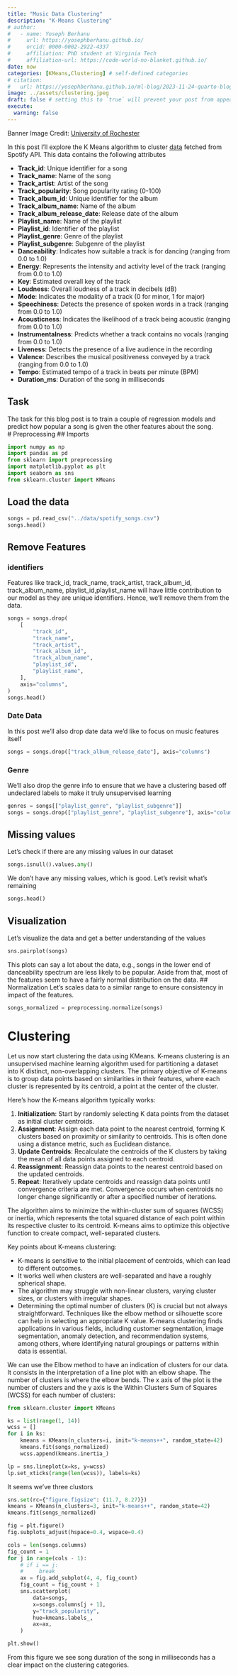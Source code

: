 ```yaml
---
title: "Music Data Clustering"
description: "K-Means Clustering"
# author:
#   - name: Yoseph Berhanu
#     url: https://yosephberhanu.github.io/
#     orcid: 0000-0002-2922-4337
#     affiliation: PhD student at Virginia Tech
#     affiliation-url: https://code-world-no-blanket.github.io/
date: now
categories: [KMeans,Clustering] # self-defined categories
# citation: 
#   url: https://yosephberhanu.github.io/ml-blog/2023-11-24-quarto-blogs/ 
image: ../assets/clustering.jpeg
draft: false # setting this to `true` will prevent your post from appearing on your listing page until you're ready!
execute: 
  warning: false
---
```

Banner Image Credit: [University of Rochester](https://www.rochester.edu/newscenter/global-grouping-theory-math-strategies-students-529492/)

In this post I'll explore the K Means algorithm to cluster [data](../data/spotify_songs.csv) fetched from Spotify API. This data contains the following attributes

* __Track_id__: Unique identifier for a song
* __Track_name__: Name of the song
* __Track_artist__: Artist of the song
* __Track_popularity__: Song popularity rating (0-100)
* __Track_album_id__: Unique identifier for the album
* __Track_album_name__: Name of the album
* __Track_album_release_date__: Release date of the album
* __Playlist_name__: Name of the playlist
* __Playlist_id__: Identifier of the playlist
* __Playlist_genre__: Genre of the playlist
* __Playlist_subgenre__: Subgenre of the playlist
* __Danceability__: Indicates how suitable a track is for dancing (ranging from 0.0 to 1.0)
* __Energy__: Represents the intensity and activity level of the track (ranging from 0.0 to 1.0)
* __Key__: Estimated overall key of the track
* __Loudness__: Overall loudness of a track in decibels (dB)
* __Mode__: Indicates the modality of a track (0 for minor, 1 for major)
* __Speechiness__: Detects the presence of spoken words in a track (ranging from 0.0 to 1.0)
* __Acousticness__: Indicates the likelihood of a track being acoustic (ranging from 0.0 to 1.0)
* __Instrumentalness__: Predicts whether a track contains no vocals (ranging from 0.0 to 1.0)
* __Liveness__: Detects the presence of a live audience in the recording
* __Valence__: Describes the musical positiveness conveyed by a track (ranging from 0.0 to 1.0)
* __Tempo__: Estimated tempo of a track in beats per minute (BPM)
* __Duration_ms__: Duration of the song in milliseconds

## Task
The task for this blog post is to train a couple of regression models and predict how popular a song is given the other features about the song.  
# Preprocessing
## Imports
```python
import numpy as np
import pandas as pd
from sklearn import preprocessing
import matplotlib.pyplot as plt
import seaborn as sns
from sklearn.cluster import KMeans

```

## Load the data
```python
songs = pd.read_csv("../data/spotify_songs.csv")
songs.head()
```
## Remove Features
### identifiers
Features like track_id, track_name, track_artist, track_album_id, track_album_name, playlist_id,playlist_name will have little contribution to our model as they are unique identifiers. Hence, we'll remove them from the data.
```python
songs = songs.drop(
    [
        "track_id",
        "track_name",
        "track_artist",
        "track_album_id",
        "track_album_name",
        "playlist_id",
        "playlist_name",
    ],
    axis="columns",
)
songs.head()
```
### Date Data
In this post we'll also drop date data we'd like to focus on music features itself
```python
songs = songs.drop(["track_album_release_date"], axis="columns")
```

### Genre
We'll also drop the genre info to ensure that we have a clustering based off undeclared labels to make it truly unsupervised learning 
```python
genres = songs[["playlist_genre", "playlist_subgenre"]]
songs = songs.drop(["playlist_genre", "playlist_subgenre"], axis="columns")
```
## Missing values
Let's check if there are any missing values in our dataset

```python
songs.isnull().values.any()
```
We don't have any missing values, which is good. Let's revisit what's remaining
```python
songs.head()
```
## Visualization
Let's visualize the data and get a better understanding of the values 
```python
sns.pairplot(songs)
```
This plots can say a lot about the data, e.g., songs in the lower end of danceability spectrum are less likely to be popular. Aside from that, most of the features seem to have a fairly normal distribution on the data.
## Normalization
Let's scales data to a similar range to ensure consistency in impact of the features.

```python
songs_normalized = preprocessing.normalize(songs)
```

# Clustering 
Let us now start clustering the data using KMeans. 
K-means clustering is an unsupervised machine learning algorithm used for partitioning a dataset into K distinct, non-overlapping clusters. The primary objective of K-means is to group data points based on similarities in their features, where each cluster is represented by its centroid, a point at the center of the cluster.

Here's how the K-means algorithm typically works:

1. __Initialization__: Start by randomly selecting K data points from the dataset as initial cluster centroids.
2. __Assignment__: Assign each data point to the nearest centroid, forming K clusters based on proximity or similarity to centroids. This is often done using a distance metric, such as Euclidean distance.
3. __Update Centroids__: Recalculate the centroids of the K clusters by taking the mean of all data points assigned to each centroid.
4. __Reassignment__: Reassign data points to the nearest centroid based on the updated centroids.
5. __Repeat__: Iteratively update centroids and reassign data points until convergence criteria are met. Convergence occurs when centroids no longer change significantly or after a specified number of iterations.

The algorithm aims to minimize the within-cluster sum of squares (WCSS) or inertia, which represents the total squared distance of each point within its respective cluster to its centroid. K-means aims to optimize this objective function to create compact, well-separated clusters.

Key points about K-means clustering:

* K-means is sensitive to the initial placement of centroids, which can lead to different outcomes.
* It works well when clusters are well-separated and have a roughly spherical shape.
* The algorithm may struggle with non-linear clusters, varying cluster sizes, or clusters with irregular shapes.
* Determining the optimal number of clusters (K) is crucial but not always straightforward. Techniques like the elbow method or silhouette score can help in selecting an appropriate K value.
K-means clustering finds applications in various fields, including customer segmentation, image segmentation, anomaly detection, and recommendation systems, among others, where identifying natural groupings or patterns within data is essential.

We can use the Elbow method to have an indication of clusters for our data. It consists in the interpretation of a line plot with an elbow shape. The number of clusters is where the elbow bends. The x axis of the plot is the number of clusters and the y axis is the Within Clusters Sum of Squares (WCSS) for each number of clusters:

```python
from sklearn.cluster import KMeans

ks = list(range(1, 14))
wcss = []
for i in ks:
    kmeans = KMeans(n_clusters=i, init="k-means++", random_state=42)
    kmeans.fit(songs_normalized)
    wcss.append(kmeans.inertia_)

lp = sns.lineplot(x=ks, y=wcss)
lp.set_xticks(range(len(wcss)), labels=ks)

```
It seems we've three clustors
```python
sns.set(rc={"figure.figsize": (11.7, 8.27)})
kmeans = KMeans(n_clusters=3, init="k-means++", random_state=42)
kmeans.fit(songs_normalized)

fig = plt.figure()
fig.subplots_adjust(hspace=0.4, wspace=0.4)

cols = len(songs.columns)
fig_count = 1
for j in range(cols - 1):
    # if i == j:
    #     break
    ax = fig.add_subplot(4, 4, fig_count)
    fig_count = fig_count + 1
    sns.scatterplot(
        data=songs,
        x=songs.columns[j + 1],
        y="track_popularity",
        hue=kmeans.labels_,
        ax=ax,
    )

plt.show()

```
From this figure we see song duration of the song in milliseconds has a clear impact on the clustering categories.
